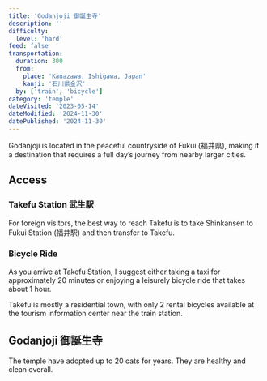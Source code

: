 ```yaml
---
title: 'Godanjoji 御誕生寺'
description: ''
difficulty:
  level: 'hard'
feed: false
transportation:
  duration: 300
  from:
    place: 'Kanazawa, Ishigawa, Japan'
    kanji: '石川県金沢'
  by: ['train', 'bicycle']
category: 'temple'
dateVisited: '2023-05-14'
dateModified: '2024-11-30'
datePublished: '2024-11-30'
---
```



Godanjoji is located in the peaceful countryside of Fukui (福井県), making it a destination that requires a full day’s journey from nearby larger cities.

<Abstract frontmatter={frontmatter} />

## Access

### Takefu Station 武生駅

For foreign visitors, the best way to reach Takefu is to take Shinkansen to Fukui Station (福井駅) and then transfer to Takefu.

### Bicycle Ride

As you arrive at Takefu Station, I suggest either taking a taxi for approximately 20 minutes or enjoying a leisurely bicycle ride that takes about 1 hour.

Takefu is mostly a residential town, with only 2 rental bicycles available at the tourism information center near the train station.

## Godanjoji 御誕生寺

The temple have adopted up to 20 cats for years. They are healthy and clean overall.
